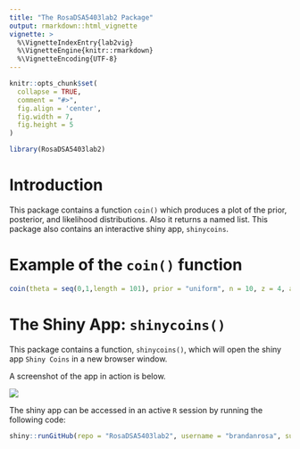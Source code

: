 ```yaml
---
title: "The RosaDSA5403lab2 Package"
output: rmarkdown::html_vignette
vignette: >
  %\VignetteIndexEntry{lab2vig}
  %\VignetteEngine{knitr::rmarkdown}
  %\VignetteEncoding{UTF-8}
---
```


```r
knitr::opts_chunk$set(
  collapse = TRUE,
  comment = "#>",
  fig.align = 'center',
  fig.width = 7,
  fig.height = 5
)
```

```r
library(RosaDSA5403lab2)
```

# Introduction

This package contains a function `coin()` which produces a plot of the prior, posterior, and likelihood distributions. Also it returns a named list. This package also contains an interactive shiny app, `shinycoins`.

# Example of the `coin()` function

```r
coin(theta = seq(0,1,length = 101), prior = "uniform", n = 10, z = 4, alpha = 0.05)
```

# The Shiny App: `shinycoins()`

This package contains a function, `shinycoins()`, which will open the shiny app `Shiny Coins` in a new browser window.

A screenshot of the app in action is below.

![](bb.png)

The shiny app can be accessed in an active `R` session by running the following code:

```r
shiny::runGitHub(repo = "RosaDSA5403lab2", username = "brandanrosa", subdir = "inst/shinycoins")
```









